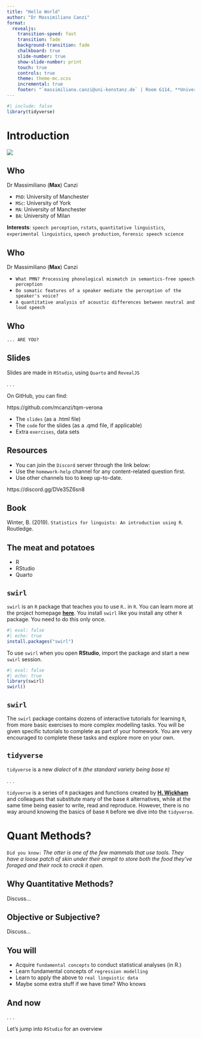 ```yaml
---
title: "Hello World"
author: "Dr Massimiliano Canzi"
format: 
  revealjs:
    transition-speed: fast
    transition: fade
    background-transition: fade
    chalkboard: true
    slide-number: true
    show-slide-number: print
    touch: true
    controls: true
    theme: theme-mc.scss
    incremental: true
    footer: "`massimiliano.canzi@uni-konstanz.de` | Room G114, **Universität Konstanz**. Universitätstr. 10, 78467 Konstanz DE"
---
```


```r
#| include: false
library(tidyverse)
```

# Introduction

<img src="qr2.png">

## Who

Dr Massimiliano (__Max__) Canzi

- `PhD`: University of Manchester 
- `MSc`: University of York 
- `MA`: University of Manchester 
- `BA`: University of Milan

__Interests__: `speech perception`, `rstats`, `quantitative linguistics`, `experimental linguistics`, `speech production`, 
`forensic speech science` 

## Who

Dr Massimiliano (__Max__) Canzi

- `What PMN? Processing phonological mismatch in semantics-free speech perception`
- `Do somatic features of a speaker mediate the perception of the speaker's voice?`
- `A quantitative analysis of acoustic differences between neutral and loud speech`

## Who 

`... ARE YOU?`

## Slides

Slides are made in `RStudio`, using `Quarto` and `RevealJS`

. . .

On GitHub, you can find:   

https://github.com/mcanzi/tqm-verona  

- The `slides` (as a .html file)
- The `code` for the slides (as a .qmd file, if applicable)
- Extra `exercises`, data sets 

## Resources

- You can join the `Discord` server through the link below:
- Use the `homework-help` channel for any content-related question first. 
- Use other channels too to keep up-to-date. 

https://discord.gg/DVe35Z6sn8  

## Book 

Winter, B. (2019). `Statistics for linguists: An introduction using R`. Routledge.

## The meat and potatoes

- R
- RStudio
- Quarto 

## `swirl` 

`swirl` is an `R` package that teaches you to use `R`.. in `R`. You can learn more at the project homepage [__here__](https://swirlstats.com/students.html). You install `swirl` like you install any other `R` package. You need to do this only once. 

```r
#| eval: false
#| echo: true
install.packages("swirl")
```

To use `swirl` when you open __RStudio__, import the package and start a new `swirl` session. 

```r
#| eval: false
#| echo: true
library(swirl)
swirl()
```

## `swirl`

The `swirl` package contains dozens of interactive tutorials for learning `R`, from more basic exercises to more complex modelling tasks. You will be given specific tutorials to complete as part of your homework. You are very encouraged to complete these tasks and explore more on your own. 

## `tidyverse`

`tidyverse` is a new _dialect_ of `R` _(the standard variety being base `R`)_

. . .

`tidyverse` is a series of `R` packages and functions created by [__H. Wickham__](https://twitter.com/hadleywickham) and colleagues that substitute many of the base `R` alternatives, while at the same time being easier to write, read and reproduce. However, there is no way around knowing the basics of base `R` before we dive into the `tidyverse`. 

# Quant Methods?

`Did you know:` _The otter is one of the few mammals that use tools.
They have a loose patch of skin under their armpit to store both the food they've foraged and their rock to crack it open._

## Why Quantitative Methods?

Discuss...

## Objective or Subjective?

Discuss...

## You will

- Acquire `fundamental concepts` to conduct statistical analyses (in R.)  
- Learn fundamental concepts of `regression modelling`
- Learn to apply the above to `real linguistic data`
- Maybe some extra stuff if we have time? Who knows

## And now

. . .

Let's jump into `RStudio` for an overview
